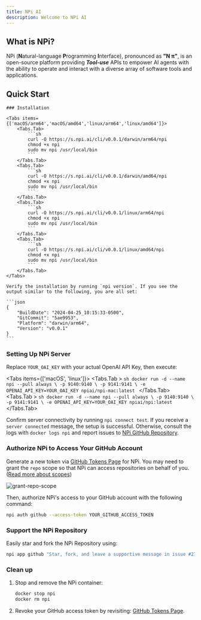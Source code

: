```yaml
---
title: NPi AI
description: Welcome to NPi AI
---
```



## What is NPi?

NPi (**N**atural-language **P**rogramming **I**nterface), pronounced as **"N π"**, is an open-source platform providing **_Tool-use_** APIs to empower AI agents with the ability to operate and interact with a diverse array of software tools and applications.

## Quick Start

<Steps>

    ### Installation

    <Tabs items={['macOS/arm64','macOS/amd64','linux/arm64','linux/amd64']}>
        <Tabs.Tab>
            ```sh
            curl -O https://s.npi.ai/cli/v0.0.1/darwin/arm64/npi
            chmod +x npi
            sudo mv npi /usr/local/bin
            ```
        </Tabs.Tab>
        <Tabs.Tab>
            ```sh
            curl -O https://s.npi.ai/cli/v0.0.1/darwin/amd64/npi
            chmod +x npi
            sudo mv npi /usr/local/bin
            ```
        </Tabs.Tab>
        <Tabs.Tab>
            ```sh
            curl -O https://s.npi.ai/cli/v0.0.1/linux/arm64/npi
            chmod +x npi
            sudo mv npi /usr/local/bin
            ```
        </Tabs.Tab>
        <Tabs.Tab>
            ```sh
            curl -O https://s.npi.ai/cli/v0.0.1/linux/amd64/npi
            chmod +x npi
            sudo mv npi /usr/local/bin
            ```
        </Tabs.Tab>
    </Tabs>

    Verify the installation by running `npi version`. If you see the output similar to the following, you are all set:

    ```json
    {
        "BuildDate": "2024-04-25_10:15:33-0500",
        "GitCommit": "5ae9953",
        "Platform": "darwin/arm64",
        "Version": "v0.0.1"
    }
    ```

### Setting Up NPi Server

Replace `YOUR_OAI_KEY` with your actual OpenAI API Key, then execute:

<Tabs items={['macOS', 'linux']}>
    <Tabs.Tab >
        ```sh
        docker run -d --name npi --pull always \
            -p 9140:9140 \
            -p 9141:9141 \
            -e OPENAI_API_KEY=YOUR_OAI_KEY npiai/npi-mac:latest
        ```
    </Tabs.Tab>
    <Tabs.Tab >
        ```sh
        docker run -d --name npi --pull always \
            -p 9140:9140 \
            -p 9141:9141 \
            -e OPENAI_API_KEY=YOUR_OAI_KEY npiai/npi:latest
        ```
    </Tabs.Tab>
</Tabs>


Confirm server connectivity by running `npi connect test`. If you receive a `server connected` message, the setup is successful. Otherwise, consult the logs with `docker logs npi` and report issues to [NPi GitHub Repository](https://github.com/npi-ai/npi/issues/new).

### Authorize NPi to Access Your GitHub Account

Generate a new token via [GitHub Tokens Page](https://github.com/settings/tokens) for NPi. You may need to grant the `repo` scope so that NPi can access repositories on behalf of you. ([Read more about scopes](https://docs.github.com/en/apps/oauth-apps/building-oauth-apps/scopes-for-oauth-apps))

![grant-repo-scope](../assets/github-token-grant-repo.png)

Then, authorize NPi's access to your GitHub account with the following command:

```sh
npi auth github --access-token YOUR_GITHUB_ACCESS_TOKEN
```

### Support the NPi Repository

Easily star and fork the NPi Repository using:

```sh
npi app github "Star, fork, and leave a supportive message in issue #27 of npi-ai/npi"
```

### Clean up
1. Stop and remove the NPi container:
    ```sh
    docker stop npi
    docker rm npi
    ```
2. Revoke your GitHub access token by revisiting: [GitHub Tokens Page](https://github.com/settings/tokens).


</Steps>
